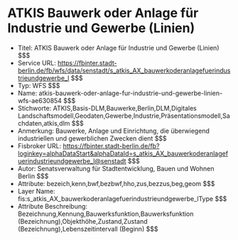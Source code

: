 # ATKIS Bauwerk oder Anlage für Industrie und Gewerbe (Linien)
- Titel: ATKIS Bauwerk oder Anlage für Industrie und Gewerbe (Linien) $$$
- Service URL: https://fbinter.stadt-berlin.de/fb/wfs/data/senstadt/s_atkis_AX_bauwerkoderanlagefuerindustrieundgewerbe_l $$$
- Typ: WFS $$$
- Name: atkis-bauwerk-oder-anlage-fur-industrie-und-gewerbe-linien-wfs-ae630854 $$$
- Stichworte: ATKIS,Basis-DLM,Bauwerke,Berlin,DLM,Digitales Landschaftsmodell,Geodaten,Gewerbe,Industrie,Präsentationsmodell,Sachdaten,atkis,dlm $$$
- Anmerkung: Bauwerke, Anlage und Einrichtung, die überwiegend industriellen und gewerblichen Zwecken dient $$$
- Fisbroker URL: https://fbinter.stadt-berlin.de/fb?loginkey=alphaDataStart&alphaDataId=s_atkis_AX_bauwerkoderanlagefuerindustrieundgewerbe_l@senstadt $$$
- Autor: Senatsverwaltung für Stadtentwicklung, Bauen und Wohnen  Berlin $$$
- Attribute: bezeich,kenn,bwf,bezbwf,hho,zus,bezzus,beg,geom $$$
- Layer Name: fis:s_atkis_AX_bauwerkoderanlagefuerindustrieundgewerbe_lType $$$
- Attribute Beschreibung: Bezeichnung,Kennung,Bauwerksfunktion,Bauwerksfunktion (Bezeichnung),Objekthöhe,Zustand,Zustand (Bezeichnung),Lebenszeitintervall (Beginn) $$$
